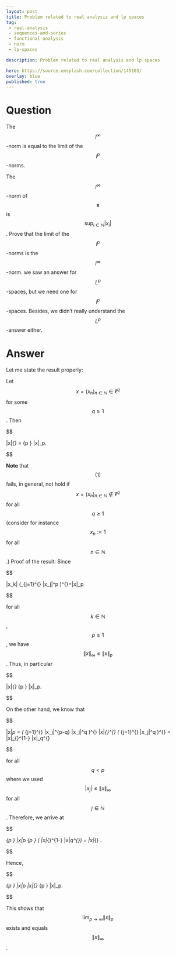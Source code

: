 ---
layout: post
title: Problem related to real analysis and lp spaces
tag:
 - real-analysis
 - sequences-and-series
 - functional-analysis
 - norm
 - lp-spaces

description: Problem related to real analysis and lp spaces

hero: https://source.unsplash.com/collection/145103/
overlay: blue 
published: true
---

# Question 

The $$ l^{\infty} $$-norm is equal to the limit of the $$ l^{p} $$-norms.

<!--break-->


The $$ l^{\infty} $$-norm of $$ \mathbf{x} $$ is $$ \displaystyle \sup_{i \in \mathbb{N}} |x_{i}| $$.
Prove that the limit of the $$ l^{p} $$-norms is the $$ l^{\infty} $$-norm.
we saw an answer for $$ L^{p} $$-spaces, but we need one for $$ l^{p} $$-spaces. Besides, we didn’t really understand the $$ L^{p} $$-answer either.

# Answer 


Let me state the result properly:

Let $$x=(x_n)_{n \in \mathbb{N}} \in \ell^q$$ for some $$q \geq 1$$. Then 

$$

\|x\|_{\infty} = \lim_{p \to \infty} \|x\|_p. \tag{1}

$$





**Note** that $$(1)$$ fails, in general, not hold if $$x=(x_n)_{n \in \mathbb{N}} \notin \ell^q$$ for all $$q \geq 1$$ (consider for instance $$x_n := 1$$ for all $$n \in \mathbb{N}$$.)
Proof of the result: Since 

$$

|x_k| \leq \left(\sum_{j=1}^{\infty} |x_j|^p \right)^{\frac{1}{p}}=\|x\|_p

$$

 for all $$k \in \mathbb{N}$$, $$p \geq 1$$, we have $$\|x\|_{\infty} \leq \|x\|_p$$. Thus, in particular 

$$

\|x\|_{\infty} \leq \liminf_{p \to \infty} \|x\|_p. \tag{1}

$$


On the other hand, we know that 

$$

\|x\|_p = \left( \sum_{j=1}^{\infty} |x_j|^{p-q} \cdot |x_j|^q \right)^{\frac{1}{p}} \leq \|x\|_{\infty}^{\frac{p-q}{p}} \cdot \left( \sum_{j=1}^{\infty} |x_j|^q \right)^{\frac{1}{p}} = \|x\|_{\infty}^{1-\frac{q}{p}} \cdot \|x\|_q^{\frac{q}{p}}

$$

 for all $$q<p$$ where we used 
$$|x_j| \leq \|x\|_{\infty}$$ for all $$j \in \mathbb{N}$$. Therefore, we arrive at


$$

 \limsup_{p \to \infty} \|x\|_p \leq \limsup_{p \to \infty} \left( \|x\|_{\infty}^{1-\frac{q}{p}} \cdot \|x\|_q^{\frac{q}{p}}\right) = \|x\|_{\infty} \cdot 1. \tag{2}

$$


Hence, 

$$

\limsup_{p \to \infty} \|x\|_p \leq \|x\|_{\infty} \leq \liminf_{p \to \infty} \|x\|_p.

$$

 This shows that $$\lim_{p \to \infty} \|x\|_p$$ exists and equals $$\|x\|_{\infty}$$.

